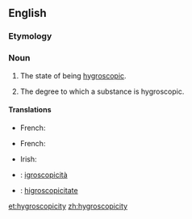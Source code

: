 ==English==

===Etymology===
{{suffix|hygroscopic|ity}}

===Noun===
{{en-noun|hygroscopicities|-}}

# {{uncountable}} The state of being [[hygroscopic]].
# {{countable}} The degree to which a substance is hygroscopic.

====Translations====
{{trans-top|the state of being hygroscopic}}
* French: {{t|fr|hygroscopicité|f}}
{{trans-mid}}
{{trans-bottom}}

{{trans-top|the degree to which a substance is hygroscopic}}
* French: {{t|fr|hygroscopicité|f}}
{{trans-mid}}
* Irish: {{t-|ga|tais-scópacht|f}}
{{trans-bottom}}

{{checktrans-top}}
* {{ttbc|it}}: [[igroscopicità]] {{f}}
{{trans-mid}}
* {{ttbc|ro}}: [[higroscopicitate]] {{f}}
{{trans-bottom}}

[[et:hygroscopicity]]
[[zh:hygroscopicity]]